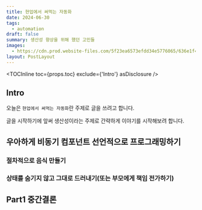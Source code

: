 ```yaml
---
title: 현업에서 써먹는 자동화
date: 2024-06-30
tags:
  - automation
draft: false
summary: 생산성 향상을 위해 했던 고민들
images:
  - https://cdn.prod.website-files.com/5f23ea6573efdd34e5776065/636e1f4daaa7ec2581239cdf_Test%20Automation%20requires%20coding%20skill%2C%20discuss.jpg
layout: PostLayout
---
```


<TOCInline toc={props.toc} exclude={'Intro'} asDisclosure />

## Intro

오늘은 `현업에서 써먹는 자동화`란 주제로 글을 쓰려고 합니다.

글을 시작하기에 앞써 생산성이라는 주제로 간략하게 이야기를 시작해보려 합니다.



## 우아하게 비동기 컴포넌트 선언적으로 프로그래밍하기

### 절차적으로 음식 만들기



### 상태를 숨기지 않고 그대로 드러내기(또는 부모에게 책임 전가하기)


## Part1 중간결론

